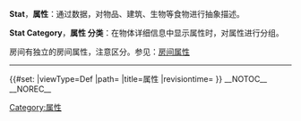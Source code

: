 <i class="fa fa-5x fa-bar-chart" aria-hidden="true"></i>

'''Stat'''，'''属性'''：通过数据，对物品、建筑、生物等食物进行抽象描述。

'''Stat Category'''，'''属性 分类'''：在物体详细信息中显示属性时，对属性进行分组。

房间有独立的房间属性，注意区分。参见：[[RoomStats|房间属性]]

----
{{RW StatNav}}
{{DISPLAYTITLE:属性}}
{{#set:
|viewType=Def
|path={{FULLPAGENAME}}
|title=属性
|revisiontime={{REVISIONTIMESTAMP}}
}}
__NOTOC__
__NOREC__
[[Category:属性]]